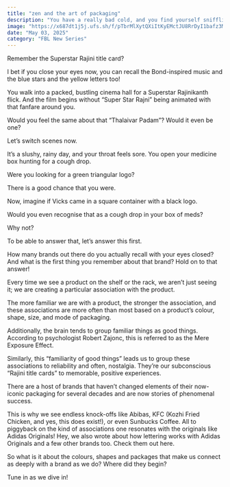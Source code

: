 ```yaml
---
title: "zen and the art of packaging"
description: "You have a really bad cold, and you find yourself sniffling into a handkerchief."
image: "https://x687dt1j5j.ufs.sh/f/pTbrMlXytQXiItKyEMctJU8RrDyI1bafz3MZcsFvO2Ah6CQX"
date: "May 03, 2025"
category: "FBL New Series"
---
```


Remember the Superstar Rajini title card?

I bet if you close your eyes now, you can recall the Bond-inspired music and the blue stars and the yellow letters too!

You walk into a packed, bustling cinema hall for a Superstar Rajinikanth flick. And the film begins without “Super Star Rajni” being animated with that fanfare around you.

Would you feel the same about that “Thalaivar Padam”? Would it even be one?

Let’s switch scenes now.

It’s a slushy, rainy day, and your throat feels sore. You open your medicine box hunting for a cough drop.

Were you looking for a green triangular logo?

There is a good chance that you were.

Now, imagine if Vicks came in a square container with a black logo.

Would you even recognise that as a cough drop in your box of meds?

Why not?

To be able to answer that, let’s answer this first.

How many brands out there do you actually recall with your eyes closed? And what is the first thing you remember about that brand? Hold on to that answer!

Every time we see a product on the shelf or the rack, we aren’t just seeing it; we are creating a particular association with the product.

The more familiar we are with a product, the stronger the association, and these associations are more often than most based on a product’s colour, shape, size, and mode of packaging.

Additionally, the brain tends to group familiar things as good things. According to psychologist Robert Zajonc, this is referred to as the Mere Exposure Effect.

Similarly, this “familiarity of good things” leads us to group these associations to reliability and often, nostalgia. They’re our subconscious “Rajini title cards” to memorable, positive experiences.

There are a host of brands that haven’t changed elements of their now-iconic packaging for several decades and are now stories of phenomenal success.

This is why we see endless knock-offs like Abibas, KFC (Kozhi Fried Chicken, and yes, this does exist!), or even Sunbucks Coffee. All to piggyback on the kind of associations one resonates with the originals like Adidas Originals! Hey, we also wrote about how lettering works with Adidas Originals and a few other brands too. Check them out here.

So what is it about the colours, shapes and packages that make us connect as deeply with a brand as we do? Where did they begin?

Tune in as we dive in!
